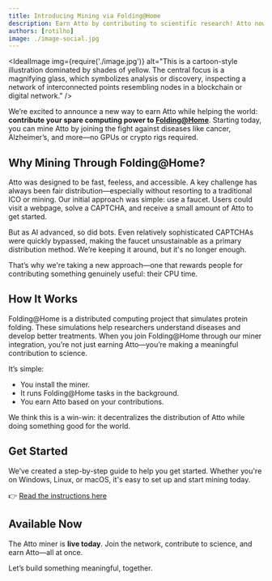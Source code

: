 ```yaml
---
title: Introducing Mining via Folding@Home
description: Earn Atto by contributing to scientific research! Atto now integrates with Folding@Home, allowing users to mine cryptocurrency while supporting disease research. Learn how to get started today.
authors: [rotilho]
image: ./image-social.jpg
---
```




<IdealImage
  img={require('./image.jpg')}
  alt="This is a cartoon-style illustration dominated by shades of yellow. The central focus is a magnifying glass, which symbolizes analysis or discovery, inspecting a network of interconnected points resembling nodes in a blockchain or digital network."
/>

We’re excited to announce a new way to earn Atto while helping the world: **contribute your spare computing power to [Folding@Home](https://foldingathome.org/)**. Starting today, you can mine Atto by joining the fight against diseases like cancer, Alzheimer’s, and more—no GPUs or crypto rigs required.

<!-- truncate -->

## Why Mining Through Folding@Home?

Atto was designed to be fast, feeless, and accessible. A key challenge has always been fair distribution—especially without resorting to a traditional ICO or mining. Our initial approach was simple: use a faucet. Users could visit a webpage, solve a CAPTCHA, and receive a small amount of Atto to get started.

But as AI advanced, so did bots. Even relatively sophisticated CAPTCHAs were quickly bypassed, making the faucet unsustainable as a primary distribution method. We’re keeping it around, but it's no longer enough.

That’s why we're taking a new approach—one that rewards people for contributing something genuinely useful: their CPU time.

## How It Works

Folding@Home is a distributed computing project that simulates protein folding. These simulations help researchers understand diseases and develop better treatments. When you join Folding@Home through our miner integration, you’re not just earning Atto—you’re making a meaningful contribution to science.

It’s simple:
- You install the miner.
- It runs Folding@Home tasks in the background.
- You earn Atto based on your contributions.

We think this is a win-win: it decentralizes the distribution of Atto while doing something good for the world.

## Get Started

We’ve created a step-by-step guide to help you get started. Whether you're on Windows, Linux, or macOS, it's easy to set up and start mining today.

👉 [Read the instructions here](http://atto.cash/docs/mining)

## Available Now

The Atto miner is **live today**. Join the network, contribute to science, and earn Atto—all at once.

Let’s build something meaningful, together.
